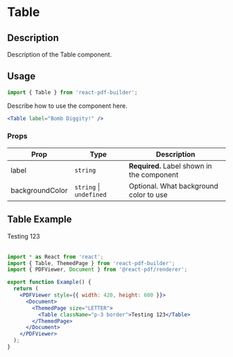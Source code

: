

<Meta title="Documentation/Components/Tables/Table" />

<h1>Table</h1>

## Description

Description of the Table component.

## Usage

```jsx
import { Table } from 'react-pdf-builder';
```

Describe how to use the component here.

```jsx
<Table label="Bomb Diggity!" />
```

### Props

| Prop            | Type                        | Description                                |
| --------------- | --------------------------- | ------------------------------------------ |
| label           | `string`                    | **Required.** Label shown in the component |
| backgroundColor | `string` &#124; `undefined` | Optional. What background color to use     |

## Table Example

<DocsPDF>
  <Table className="p-3 border">Testing 123</Table>
</DocsPDF>

```jsx
import * as React from 'react';
import { Table, ThemedPage } from 'react-pdf-builder';
import { PDFViewer, Document } from '@react-pdf/renderer';

export function Example() {
  return (
    <PDFViewer style={{ width: 420, height: 600 }}>
      <Document>
        <ThemedPage size="LETTER">
          <Table className="p-3 border">Testing 123</Table>
        </ThemedPage>
      </Document>
    </PDFViewer>
  );
}
```
